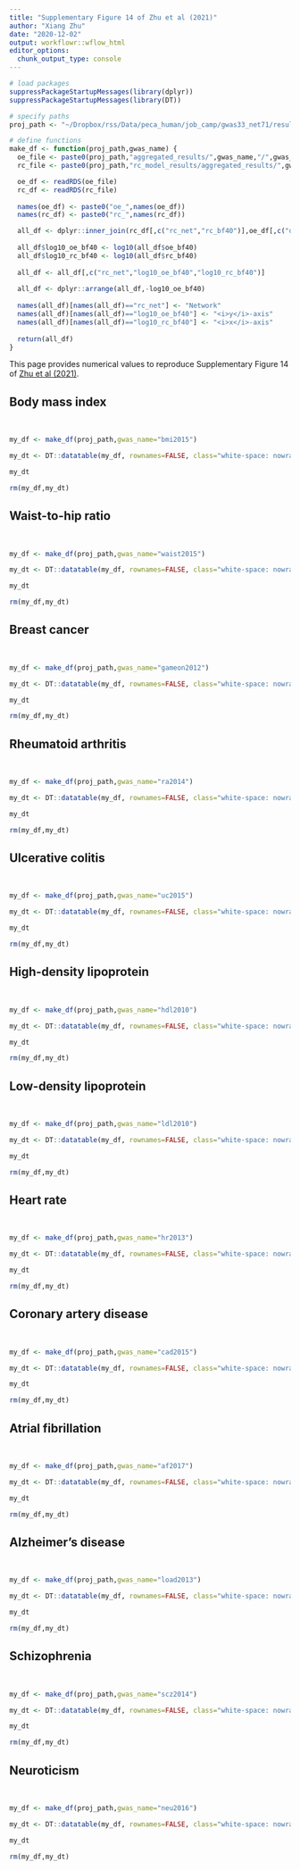 ```yaml
---
title: "Supplementary Figure 14 of Zhu et al (2021)"
author: "Xiang Zhu"
date: "2020-12-02"
output: workflowr::wflow_html
editor_options:
  chunk_output_type: console
---
```


[Zhu et al (2021)]: https://doi.org/10.1038/s41467-021-22588-0

```r
# load packages
suppressPackageStartupMessages(library(dplyr))
suppressPackageStartupMessages(library(DT))

# specify paths
proj_path <- "~/Dropbox/rss/Data/peca_human/job_camp/gwas33_net71/results/"

# define functions
make_df <- function(proj_path,gwas_name) {
  oe_file <- paste0(proj_path,"aggregated_results/",gwas_name,"/",gwas_name,"_model.rds")
  rc_file <- paste0(proj_path,"rc_model_results/aggregated_results/",gwas_name,"_model.rds")

  oe_df <- readRDS(oe_file)
  rc_df <- readRDS(rc_file)
  
  names(oe_df) <- paste0("oe_",names(oe_df))
  names(rc_df) <- paste0("rc_",names(rc_df))

  all_df <- dplyr::inner_join(rc_df[,c("rc_net","rc_bf40")],oe_df[,c("oe_net","oe_bf40")],by=c("rc_net"="oe_net"))
  
  all_df$log10_oe_bf40 <- log10(all_df$oe_bf40)
  all_df$log10_rc_bf40 <- log10(all_df$rc_bf40)
  
  all_df <- all_df[,c("rc_net","log10_oe_bf40","log10_rc_bf40")]
  
  all_df <- dplyr::arrange(all_df,-log10_oe_bf40)
  
  names(all_df)[names(all_df)=="rc_net"] <- "Network"
  names(all_df)[names(all_df)=="log10_oe_bf40"] <- "<i>y</i>-axis"
  names(all_df)[names(all_df)=="log10_rc_bf40"] <- "<i>x</i>-axis"
  
  return(all_df)
}
```

This page provides numerical values to reproduce
Supplementary Figure 14 of [Zhu et al (2021)][].

## Body mass index

<br>

```r
my_df <- make_df(proj_path,gwas_name="bmi2015")

my_dt <- DT::datatable(my_df, rownames=FALSE, class="white-space: nowrap", escape=FALSE, extensions="Buttons", options=list("paging"=FALSE, dom="Bfrtip",buttons=list("copy","print",list(extend="collection",buttons=c("csv","excel","pdf"),text="Download")))) %>% DT::formatRound(2:3, 4)

my_dt

rm(my_df,my_dt)
```

## Waist-to-hip ratio

<br>

```r
my_df <- make_df(proj_path,gwas_name="waist2015")

my_dt <- DT::datatable(my_df, rownames=FALSE, class="white-space: nowrap", escape=FALSE, extensions="Buttons", options=list("paging"=FALSE, dom="Bfrtip",buttons=list("copy","print",list(extend="collection",buttons=c("csv","excel","pdf"),text="Download")))) %>% DT::formatRound(2:3, 4)

my_dt

rm(my_df,my_dt)
```

## Breast cancer

<br>

```r
my_df <- make_df(proj_path,gwas_name="gameon2012")

my_dt <- DT::datatable(my_df, rownames=FALSE, class="white-space: nowrap", escape=FALSE, extensions="Buttons", options=list("paging"=FALSE, dom="Bfrtip",buttons=list("copy","print",list(extend="collection",buttons=c("csv","excel","pdf"),text="Download")))) %>% DT::formatRound(2:3, 4)

my_dt

rm(my_df,my_dt)
```

## Rheumatoid arthritis

<br>

```r
my_df <- make_df(proj_path,gwas_name="ra2014")

my_dt <- DT::datatable(my_df, rownames=FALSE, class="white-space: nowrap", escape=FALSE, extensions="Buttons", options=list("paging"=FALSE, dom="Bfrtip",buttons=list("copy","print",list(extend="collection",buttons=c("csv","excel","pdf"),text="Download")))) %>% DT::formatRound(2:3, 4)

my_dt

rm(my_df,my_dt)
```

## Ulcerative colitis

<br>

```r
my_df <- make_df(proj_path,gwas_name="uc2015")

my_dt <- DT::datatable(my_df, rownames=FALSE, class="white-space: nowrap", escape=FALSE, extensions="Buttons", options=list("paging"=FALSE, dom="Bfrtip",buttons=list("copy","print",list(extend="collection",buttons=c("csv","excel","pdf"),text="Download")))) %>% DT::formatRound(2:3, 4)

my_dt

rm(my_df,my_dt)
```

## High-density lipoprotein

<br>

```r
my_df <- make_df(proj_path,gwas_name="hdl2010")

my_dt <- DT::datatable(my_df, rownames=FALSE, class="white-space: nowrap", escape=FALSE, extensions="Buttons", options=list("paging"=FALSE, dom="Bfrtip",buttons=list("copy","print",list(extend="collection",buttons=c("csv","excel","pdf"),text="Download")))) %>% DT::formatRound(2:3, 4)

my_dt

rm(my_df,my_dt)
```

## Low-density lipoprotein

<br>

```r
my_df <- make_df(proj_path,gwas_name="ldl2010")

my_dt <- DT::datatable(my_df, rownames=FALSE, class="white-space: nowrap", escape=FALSE, extensions="Buttons", options=list("paging"=FALSE, dom="Bfrtip",buttons=list("copy","print",list(extend="collection",buttons=c("csv","excel","pdf"),text="Download")))) %>% DT::formatRound(2:3, 4)

my_dt

rm(my_df,my_dt)
```

## Heart rate

<br>

```r
my_df <- make_df(proj_path,gwas_name="hr2013")

my_dt <- DT::datatable(my_df, rownames=FALSE, class="white-space: nowrap", escape=FALSE, extensions="Buttons", options=list("paging"=FALSE, dom="Bfrtip",buttons=list("copy","print",list(extend="collection",buttons=c("csv","excel","pdf"),text="Download")))) %>% DT::formatRound(2:3, 4)

my_dt

rm(my_df,my_dt)
```

## Coronary artery disease

<br>

```r
my_df <- make_df(proj_path,gwas_name="cad2015")

my_dt <- DT::datatable(my_df, rownames=FALSE, class="white-space: nowrap", escape=FALSE, extensions="Buttons", options=list("paging"=FALSE, dom="Bfrtip",buttons=list("copy","print",list(extend="collection",buttons=c("csv","excel","pdf"),text="Download")))) %>% DT::formatRound(2:3, 4)

my_dt

rm(my_df,my_dt)
```

## Atrial fibrillation

<br>

```r
my_df <- make_df(proj_path,gwas_name="af2017")

my_dt <- DT::datatable(my_df, rownames=FALSE, class="white-space: nowrap", escape=FALSE, extensions="Buttons", options=list("paging"=FALSE, dom="Bfrtip",buttons=list("copy","print",list(extend="collection",buttons=c("csv","excel","pdf"),text="Download")))) %>% DT::formatRound(2:3, 4)

my_dt

rm(my_df,my_dt)
```

## Alzheimer’s disease

<br>

```r
my_df <- make_df(proj_path,gwas_name="load2013")

my_dt <- DT::datatable(my_df, rownames=FALSE, class="white-space: nowrap", escape=FALSE, extensions="Buttons", options=list("paging"=FALSE, dom="Bfrtip",buttons=list("copy","print",list(extend="collection",buttons=c("csv","excel","pdf"),text="Download")))) %>% DT::formatRound(2:3, 4)

my_dt

rm(my_df,my_dt)
```

## Schizophrenia

<br>

```r
my_df <- make_df(proj_path,gwas_name="scz2014")

my_dt <- DT::datatable(my_df, rownames=FALSE, class="white-space: nowrap", escape=FALSE, extensions="Buttons", options=list("paging"=FALSE, dom="Bfrtip",buttons=list("copy","print",list(extend="collection",buttons=c("csv","excel","pdf"),text="Download")))) %>% DT::formatRound(2:3, 4)

my_dt

rm(my_df,my_dt)
```

## Neuroticism

<br>

```r
my_df <- make_df(proj_path,gwas_name="neu2016")

my_dt <- DT::datatable(my_df, rownames=FALSE, class="white-space: nowrap", escape=FALSE, extensions="Buttons", options=list("paging"=FALSE, dom="Bfrtip",buttons=list("copy","print",list(extend="collection",buttons=c("csv","excel","pdf"),text="Download")))) %>% DT::formatRound(2:3, 4)

my_dt

rm(my_df,my_dt)
```
